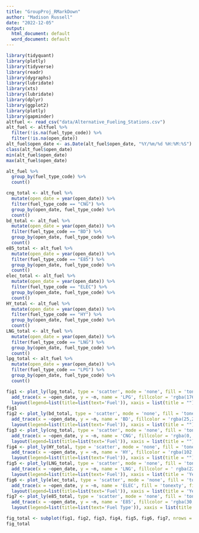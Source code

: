 ```yaml
---
title: "GroupProj_RMarkDown"
author: "Madison Russell"
date: "2022-12-05"
output:
  html_document: default
  word_document: default
---
```




```r
library(tidyquant)
library(plotly)
library(tidyverse)
library(readr)
library(dygraphs)
library(lubridate)
library(xts)
library(lubridate)
library(dplyr)
library(ggplot2)
library(plotly)
library(gapminder)
altfuel <- read_csv("data/Alternative_Fueling_Stations.csv") 
alt_fuel <- altfuel %>% 
  filter(!is.na(fuel_type_code)) %>% 
  filter(!is.na(open_date))
alt_fuel$open_date <- as.Date(alt_fuel$open_date, "%Y/%m/%d %H:%M:%S")
class(alt_fuel$open_date)
min(alt_fuel$open_date)
max(alt_fuel$open_date)

alt_fuel %>% 
  group_by(fuel_type_code) %>% 
  count()

cng_total <- alt_fuel %>% 
  mutate(open_date = year(open_date)) %>% 
  filter(fuel_type_code == "CNG") %>% 
  group_by(open_date, fuel_type_code) %>% 
  count() 
bd_total <- alt_fuel %>% 
  mutate(open_date = year(open_date)) %>% 
  filter(fuel_type_code == "BD") %>% 
  group_by(open_date, fuel_type_code) %>% 
  count() 
e85_total <- alt_fuel %>% 
  mutate(open_date = year(open_date)) %>% 
  filter(fuel_type_code == "E85") %>% 
  group_by(open_date, fuel_type_code) %>% 
  count() 
elec_total <- alt_fuel %>% 
  mutate(open_date = year(open_date)) %>% 
  filter(fuel_type_code == "ELEC") %>% 
  group_by(open_date, fuel_type_code) %>% 
  count() 
HY_total <- alt_fuel %>% 
  mutate(open_date = year(open_date)) %>% 
  filter(fuel_type_code == "HY") %>% 
  group_by(open_date, fuel_type_code) %>% 
  count() 
LNG_total <- alt_fuel %>% 
  mutate(open_date = year(open_date)) %>% 
  filter(fuel_type_code == "LNG") %>% 
  group_by(open_date, fuel_type_code) %>% 
  count() 
lpg_total <- alt_fuel %>% 
  mutate(open_date = year(open_date)) %>% 
  filter(fuel_type_code == "LPG") %>% 
  group_by(open_date, fuel_type_code) %>% 
  count() 

fig1 <- plot_ly(lpg_total, type = 'scatter', mode = 'none', fill = 'tonexty', fillcolor = 'rgba(176,224,230, .5)')%>%
  add_trace(x = ~open_date, y = ~n, name = 'LPG', fillcolor = 'rgba(176,224,230, .5)')%>%
  layout(legend=list(title=list(text='Fuel')), xaxis = list(title = ""), yaxis = list(range = c(0,600), title = 'Total Stations'))
fig1
fig2 <- plot_ly(bd_total, type = 'scatter', mode = 'none', fill = 'tonexty')%>%
  add_trace(x = ~open_date, y = ~n, name = 'BD', fillcolor = 'rgba(25,25,112, .5)')%>%
  layout(legend=list(title=list(text='Fuel')), xaxis = list(title = ""), yaxis = list(range = c(0,600), title = ""))
fig3 <- plot_ly(cng_total, type = 'scatter', mode = 'none', fill = 'tonexty', fillcolor = 'rgba(0, 0, 255, 0.74)')%>%
  add_trace(x = ~open_date, y = ~n, name = 'CNG', fillcolor = 'rgba(0, 0, 255, 0.74)')%>%
  layout(legend=list(title=list(text='Fuel')), xaxis = list(title = ""), yaxis = list(range = c(0,200), title = ""))
fig4 <- plot_ly(HY_total, type = 'scatter', mode = 'none', fill = 'tonexty') %>%
  add_trace(x = ~open_date, y = ~n, name = 'HY', fillcolor = 'rgba(102,205,170, .5)')%>%
  layout(legend=list(title=list(text='Fuel')), xaxis = list(title = ""), yaxis = list(range = c(0,25), title = 'Total Stations'))
fig5 <- plot_ly(LNG_total, type = 'scatter', mode = 'none', fill = 'tonexty')%>%
  add_trace(x = ~open_date, y = ~n, name = 'LNG', fillcolor = '	rgba(221,160,221, .5)')%>%
  layout(legend=list(title=list(text='Fuel')), xaxis = list(title = 'Year Opened'), yaxis = list(range = c(0,25), title = ""))
fig6 <- plot_ly(elec_total, type = 'scatter', mode = 'none', fill = 'tonexty')%>%
  add_trace(x = ~open_date, y = ~n, name = 'ELEC', fill = 'tonexty', fillcolor = 'rgba(83, 2, 151, 0.74)')%>%
  layout(legend=list(title=list(text='Fuel')), xaxis = list(title = 'Year Opened'), yaxis = list(title = ""))
fig7 <- plot_ly(e85_total, type = 'scatter', mode = 'none', fill = 'tonexty')%>%
  add_trace(x = ~open_date, y = ~n, name = 'E85', fillcolor = 'rgba(30,144,255, .5)')%>%
  layout(legend=list(title=list(text='Fuel Type')), xaxis = list(title = 'Year Opened'), yaxis = list(range = c(0,500), title = 'Total Stations'))

fig_total <- subplot(fig1, fig2, fig3, fig4, fig5, fig6, fig7, nrows = 3, titleX = TRUE, titleY =TRUE)
fig_total
```